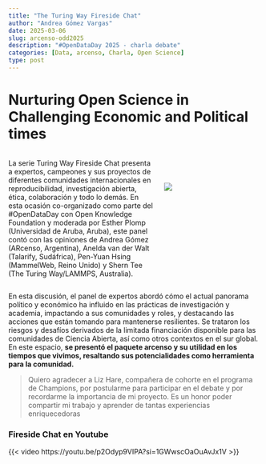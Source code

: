 ```yaml
---
title: "The Turing Way Fireside Chat"
author: "Andrea Gómez Vargas"
date: 2025-03-06
slug: arcenso-odd2025
description: "#OpenDataDay 2025 - charla debate"
categories: [Data, arcenso, Charla, Open Science]
type: post
---
```


# Nurturing Open Science in Challenging Economic and Political times

::::: columns
::: {.column width="60%"}
La serie Turing Way Fireside Chat presenta a expertos, campeones y sus proyectos de diferentes comunidades internacionales en reproducibilidad, investigación abierta, ética, colaboración y todo lo demás. En esta ocasión co-organizado como parte del #OpenDataDay con Open Knowledge Foundation y moderada por Esther Plomp (Universidad de Aruba, Aruba), este panel contó con las opiniones de Andrea Gómez (ARcenso, Argentina), Anelda van der Walt (Talarify, Sudáfrica), Pen-Yuan Hsing (MammelWeb, Reino Unido) y Shern Tee (The Turing Way/LAMMPS, Australia).
:::

::: {.column width="40%"}
<br> <br>

![](flyer.png)
:::
:::::

En esta discusión, el panel de expertos abordó cómo el actual panorama político y económico ha influido en las prácticas de investigación y academia, impactando a sus comunidades y roles, y destacando las acciones que están tomando para mantenerse resilientes. Se trataron los riesgos y desafíos derivados de la limitada financiación disponible para las comunidades de Ciencia Abierta, así como otros contextos en el sur global. En este espacio, **se presentó el paquete arcenso y su utilidad en los tiempos que vivimos, resaltando sus potencialidades como herramienta para la comunidad.**

> Quiero agradecer a Liz Hare, compañera de cohorte en el programa de Champions, por postularme para participar en el debate y por recordarme la importancia de mi proyecto. Es un honor poder compartir mi trabajo y aprender de tantas experiencias enriquecedoras

### Fireside Chat en Youtube

{{< video https://youtu.be/p2Odyp9VIPA?si=1GWwscOaOuAvJx1V >}}

